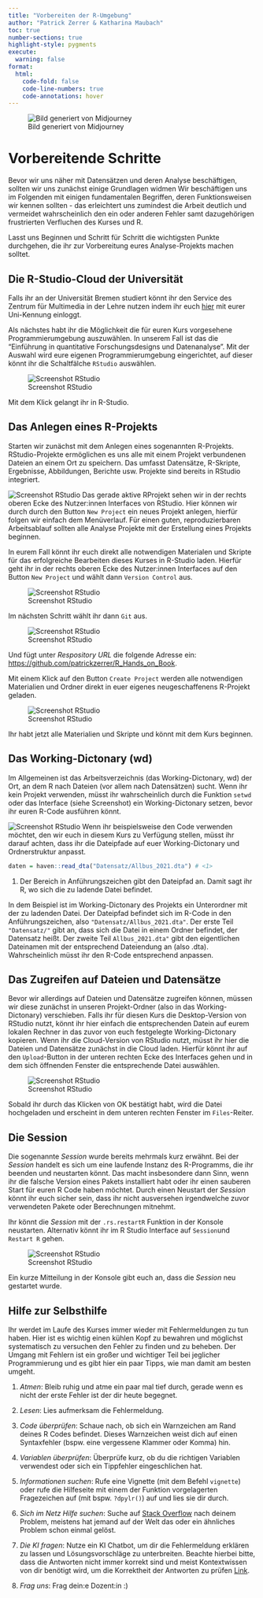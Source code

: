 ```yaml
---
title: "Vorbereiten der R-Umgebung"
author: "Patrick Zerrer & Katharina Maubach"
toc: true
number-sections: true
highlight-style: pygments
execute: 
  warning: false
format:
  html:
    code-fold: false
    code-line-numbers: true
    code-annotations: hover
---
```


![Bild generiert von Midjourney](Bilder/zemkipatrick_The_image_portrays_the_theme_of_Social_Data_Scienc_15dff295-e21e-4b2b-bbac-568f9997cdcc.png)

# Vorbereitende Schritte

Bevor wir uns näher mit Datensätzen und deren Analyse beschäftigen, sollten wir uns zunächst einige Grundlagen widmen Wir beschäftigen uns im Folgenden mit einigen fundamentalen Begriffen, deren Funktionsweisen wir kennen sollten - das erleichtert uns zumindest die Arbeit deutlich und vermeidet wahrscheinlich den ein oder anderen Fehler samt dazugehörigen frustrierten Verfluchen des Kurses und R.

Lasst uns Beginnen und Schritt für Schritt die wichtigsten Punkte durchgehen, die ihr zur Vorbereitung eures Analyse-Projekts machen solltet.

## Die R-Studio-Cloud der Universität

Falls ihr an der Universität Bremen studiert könnt ihr den Service des Zentrum für Multimedia in der Lehre nutzen indem ihr euch [hier](https://jupyter.uni-bremen.de) mit eurer Uni-Kennung einloggt.

Als nächstes habt ihr die Möglichkeit die für euren Kurs vorgesehene Programmierumgebung auszuwählen. In unserem Fall ist das die "Einführung in quantitative Forschungsdesigns und Datenanalyse". Mit der Auswahl wird eure eigenen Programmierumgebung eingerichtet, auf dieser könnt ihr die Schaltfälche `RStudio` auswählen.

![Screenshot RStudio](Bilder/Skript_1_4_Screenshot7.png)

Mit dem Klick gelangt ihr in R-Studio.

## Das Anlegen eines R-Projekts

Starten wir zunächst mit dem Anlegen eines sogenannten R-Projekts. RStudio-Projekte ermöglichen es uns alle mit einem Projekt verbundenen Dateien an einem Ort zu speichern. Das umfasst Datensätze, R-Skripte, Ergebnisse, Abbildungen, Berichte usw. Projekte sind bereits in RStudio integriert.

![Screenshot RStudio](Bilder/Skript_1_4_Screenshot1.png) Das gerade aktive RProjekt sehen wir in der rechts oberen Ecke des Nutzer:innen Interfaces von RStudio. Hier können wir durch durch den Button `New Project` ein neues Projekt anlegen, hierfür folgen wir einfach dem Menüverlauf. Für einen guten, reproduzierbaren Arbeitsablauf sollten alle Analyse Projekte mit der Erstellung eines Projekts beginnen.

In eurem Fall könnt ihr euch direkt alle notwendigen Materialen und Skripte für das erfolgreiche Bearbeiten dieses Kurses in R-Studio laden. Hierfür geht ihr in der rechts oberen Ecke des Nutzer:innen Interfaces auf den Button `New Project` und wählt dann `Version Control` aus.

![Screenshot RStudio](Bilder/Skript_1_4_Screenshot8.png)

Im nächsten Schritt wählt ihr dann `Git` aus.

![Screenshot RStudio](Bilder/Skript_1_4_Screenshot9.png)

Und fügt unter *Respository URL* die folgende Adresse ein: <https://github.com/patrickzerrer/R_Hands_on_Book>.

Mit einem Klick auf den Button `Create Project` werden alle notwendigen Materialien und Ordner direkt in euer eigenes neugeschaffenens R-Projekt geladen.

![Screenshot RStudio](Bilder/Skript_1_4_Screenshot10.png)

Ihr habt jetzt alle Materialien und Skripte und könnt mit dem Kurs beginnen.

## Das Working-Dictonary (wd)

Im Allgemeinen ist das Arbeitsverzeichnis (das Working-Dictonary, wd) der Ort, an dem R nach Dateien (vor allem nach Datensätzen) sucht. Wenn ihr kein Projekt verwenden, müsst ihr wahrscheinlich durch die Funktion `setwd` oder das Interface (siehe Screenshot) ein Working-Dictonary setzen, bevor ihr euren R-Code ausführen könnt.

![Screenshot RStudio](Bilder/Skript_1_4_Screenshot2.png) Wenn ihr beispielsweise den Code verwenden möchtet, den wir euch in diesem Kurs zu Verfügung stellen, müsst ihr darauf achten, dass ihr die Dateipfade auf euer Working-Dictonary und Ordnerstruktur anpasst.

```r
daten = haven::read_dta("Datensatz/Allbus_2021.dta") # <1>
```

1.  Der Bereich in Anführungszeichen gibt den Dateipfad an. Damit sagt ihr R, wo sich die zu ladende Datei befindet.

In dem Beispiel ist im Working-Dictonary des Projekts ein Unterordner mit der zu ladenden Datei. Der Dateipfad befindet sich im R-Code in den Anführungszeichen, also `"Datensatz/Allbus_2021.dta"`. Der erste Teil `"Datensatz/"` gibt an, dass sich die Datei in einem Ordner befindet, der Datensatz heißt. Der zweite Teil `Allbus_2021.dta"` gibt den eigentlichen Dateinamen mit der entsprechend Dateiendung an (also .dta). Wahrscheinlich müsst ihr den R-Code entsprechend anpassen.

## Das Zugreifen auf Dateien und Datensätze

Bevor wir allerdings auf Dateien und Datensätze zugreifen können, müssen wir diese zunächst in unseren Projekt-Ordner (also in das Working-Dictonary) verschieben. Falls ihr für diesen Kurs die Desktop-Version von RStudio nutzt, könnt ihr hier einfach die entsprechenden Datein auf eurem lokalen Rechner in das zuvor von euch festgelegte Working-Dictonary kopieren. Wenn ihr die Cloud-Version von RStudio nutzt, müsst ihr hier die Dateien und Datensätze zunächst in die Cloud laden. Hierfür könnt ihr auf den `Upload`-Button in der unteren rechten Ecke des Interfaces gehen und in dem sich öffnenden Fenster die entsprechende Datei auswählen.

![Screenshot RStudio](Bilder/Skript_1_4_Screenshot3.png)

Sobald ihr durch das Klicken von OK bestätigt habt, wird die Datei hochgeladen und erscheint in dem unteren rechten Fenster im `Files`-Reiter.


## Die Session

Die sogenannte *Session* wurde bereits mehrmals kurz erwähnt. Bei der *Session* handelt es sich um eine laufende Instanz des R-Programms, die ihr beenden und neustarten könnt. Das macht insbesondere dann Sinn, wenn ihr die falsche Version eines Pakets installiert habt oder ihr einen sauberen Start für euren R Code haben möchtet. Durch einen Neustart der *Session* könnt ihr euch sicher sein, dass ihr nicht ausversehen irgendwelche zuvor verwendeten Pakete oder Berechnungen mitnehmt.

Ihr könnt die *Session* mit der `.rs.restartR` Funktion in der Konsole neustarten. Alternativ könnt ihr im R Studio Interface auf `Session`und `Restart R` gehen.

![Screenshot RStudio](Bilder/Skript_1_4_Screenshot6.png) 

Ein kurze Mitteilung in der Konsole gibt euch an, dass die *Session* neu gestartet wurde.

## Hilfe zur Selbsthilfe

Ihr werdet im Laufe des Kurses immer wieder mit Fehlermeldungen zu tun haben. Hier ist es wichtig einen kühlen Kopf zu bewahren und möglichst systematisch zu versuchen den Fehler zu finden und zu beheben. Der Umgang mit Fehlern ist ein großer und wichtiger Teil bei jeglicher Programmierung und es gibt hier ein paar Tipps, wie man damit am besten umgeht.

1.  *Atmen*: Bleib ruhig und atme ein paar mal tief durch, gerade wenn es nicht der erste Fehler ist der dir heute begegnet.

2.  *Lesen*: Lies aufmerksam die Fehlermeldung.

3.  *Code überprüfen*: Schaue nach, ob sich ein Warnzeichen am Rand deines R Codes befindet. Dieses Warnzeichen weist dich auf einen Syntaxfehler (bspw. eine vergessene Klammer oder Komma) hin.

4.  *Variablen überprüfen*: Überprüfe kurz, ob du die richtigen Variablen verwendest oder sich ein Tippfehler eingeschlichen hat.

5.  *Informationen suchen*: Rufe eine Vignette (mit dem Befehl `vignette`) oder rufe die Hilfeseite mit einem der Funktion vorgelagerten Fragezeichen auf (mit bspw. `?dpylr()`) auf und lies sie dir durch.

6.  *Sich im Netz Hilfe suchen*: Suche auf [Stack Overflow](https://stackoverflow.com/questions/tagged/r) nach deinem Problem, meistens hat jemand auf der Welt das oder ein ähnliches Problem schon einmal gelöst.

7.  *Die KI fragen*: Nutze ein KI Chatbot, um dir die Fehlermeldung erklären zu lassen und Lösungsvorschläge zu unterbreiten. Beachte hierbei bitte, dass die Antworten nicht immer korrekt sind und meist Kontextwissen von dir benötigt wird, um die Korrektheit der Antworten zu prüfen [Link](https://www.r-bloggers.com/2023/04/tips-for-using-chatgpt-to-learn-r/).

8.  *Frag uns*: Frag dein:e Dozent:in :)
